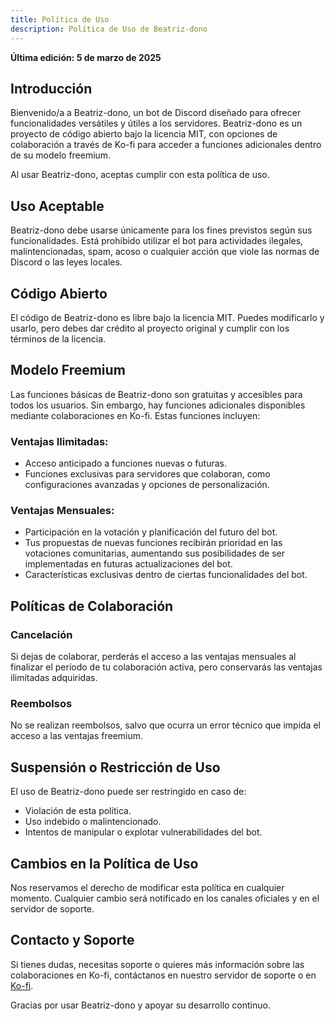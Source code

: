```yaml
---
title: Política de Uso
description: Política de Uso de Beatriz-dono
---
```

**Última edición: 5 de marzo de 2025**

## Introducción
Bienvenido/a a Beatriz-dono, un bot de Discord diseñado para ofrecer funcionalidades versátiles y útiles a los servidores. Beatriz-dono es un proyecto de código abierto bajo la licencia MIT, con opciones de colaboración a través de Ko-fi para acceder a funciones adicionales dentro de su modelo freemium.

Al usar Beatriz-dono, aceptas cumplir con esta política de uso.

## Uso Aceptable
Beatriz-dono debe usarse únicamente para los fines previstos según sus funcionalidades. 
Está prohibido utilizar el bot para actividades ilegales, malintencionadas, spam, acoso o cualquier acción que viole las normas de Discord o las leyes locales.

## Código Abierto
El código de Beatriz-dono es libre bajo la licencia MIT. Puedes modificarlo y usarlo, pero debes dar crédito al proyecto original y cumplir con los términos de la licencia.

## Modelo Freemium
Las funciones básicas de Beatriz-dono son gratuitas y accesibles para todos los usuarios. Sin embargo, hay funciones adicionales disponibles mediante colaboraciones en Ko-fi. Estas funciones incluyen:

### Ventajas Ilimitadas:
- Acceso anticipado a funciones nuevas o futuras.
- Funciones exclusivas para servidores que colaboran, como configuraciones avanzadas y opciones de personalización.

### Ventajas Mensuales:
- Participación en la votación y planificación del futuro del bot.
- Tus propuestas de nuevas funciones recibirán prioridad en las votaciones comunitarias, aumentando sus posibilidades de ser implementadas en futuras actualizaciones del bot.
- Características exclusivas dentro de ciertas funcionalidades del bot.

## Políticas de Colaboración
### Cancelación
Si dejas de colaborar, perderás el acceso a las ventajas mensuales al finalizar el período de tu colaboración activa, pero conservarás las ventajas ilimitadas adquiridas.

### Reembolsos
No se realizan reembolsos, salvo que ocurra un error técnico que impida el acceso a las ventajas freemium.



## Suspensión o Restricción de Uso
El uso de Beatriz-dono puede ser restringido en caso de:
- Violación de esta política.
- Uso indebido o malintencionado.
- Intentos de manipular o explotar vulnerabilidades del bot.

## Cambios en la Política de Uso
Nos reservamos el derecho de modificar esta política en cualquier momento. Cualquier cambio será notificado en los canales oficiales y en el servidor de soporte.

## Contacto y Soporte
Si tienes dudas, necesitas soporte o quieres más información sobre las colaboraciones en Ko-fi, contáctanos en nuestro servidor de soporte o en [Ko-fi](https://ko-fi.com/frovahappy).

Gracias por usar Beatriz-dono y apoyar su desarrollo continuo.